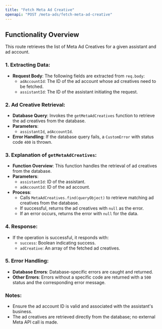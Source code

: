 ```yaml
---
title: "Fetch Meta Ad Creative"
openapi: "POST /meta-ads/fetch-meta-ad-creative"
---
```


## Functionality Overview

This route retrieves the list of Meta Ad Creatives for a given assistant and ad account.

### 1. Extracting Data:

- **Request Body**: The following fields are extracted from `req.body`:
  - `adAccountId`: The ID of the ad account whose ad creatives need to be fetched.
  - `assistantId`: The ID of the assistant initiating the request.

### 2. Ad Creative Retrieval:

- **Database Query**: Invokes the `getMetaAdCreatives` function to retrieve the ad creatives from the database.
- **Parameters**:
  - `assistantId`, `adAccountId`.
- **Error Handling**: If the database query fails, a `CustomError` with status code `400` is thrown.

### 3. Explanation of `getMetaAdCreatives`:

- **Function Overview**: This function handles the retrieval of ad creatives from the database.
- **Parameters**:
  - `assistantId`: ID of the assistant.
  - `adAccountId`: ID of the ad account.
- **Process**:
  - Calls `MetaAdCreatives.find(queryObject)` to retrieve matching ad creatives from the database.
  - If successful, returns the ad creatives with `null` as the error.
  - If an error occurs, returns the error with `null` for the data.

### 4. Response:

- If the operation is successful, it responds with:
  - `success`: Boolean indicating success.
  - `adCreative`: An array of the fetched ad creatives.

### 5. Error Handling:

- **Database Errors**: Database-specific errors are caught and returned.
- **Other Errors**: Errors without a specific code are returned with a `500` status and the corresponding error message.

### Notes:

- Ensure the ad account ID is valid and associated with the assistant's business.
- The ad creatives are retrieved directly from the database; no external Meta API call is made.
